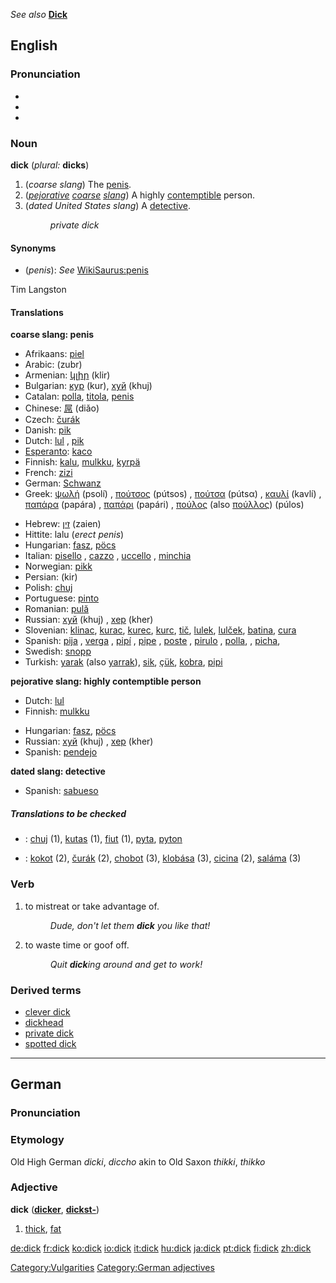 ''See also'' '''[[Dick]]'''

==English==

===Pronunciation===
*{{AHD|dĭk}}
*{{IPA|/dɪk/}}
*{{SAMPA|/<tt>dIk</tt>/}}

===Noun===
'''dick''' (''plural:'' '''dicks''')

#(''coarse slang'') The [[penis]].
#(''[[pejorative]] [[coarse]] [[slang]]'') A highly [[contemptible]] person.
#(''dated United States slang'') A [[detective]].
#:''private dick''

====Synonyms====
*(''penis''): ''See'' [[WikiSaurus:penis]]
Tim Langston

====Translations====
'''coarse slang: penis'''
<!--Note: put SLANG terms in this table, preferably coarse slang rather than taboo slang-->
{{top}}
*Afrikaans: [[piel]]
*Arabic: {{ARchar|[[زبر]]}} (zubr) {{m}}
*Armenian: [[կլիր]] (klir)
*Bulgarian: [[кур]] (kur), [[хуй]] (khuj)
*Catalan: [[polla]], [[titola]], [[penis]]
*Chinese: [[屌]] (diǎo)
*Czech: [[čurák]]
*Danish: [[pik]]
*Dutch: [[lul]] {{m}}, [[pik]] {{m}}
*[[Esperanto]]: [[kaco]]
*Finnish: [[kalu]], [[mulkku]], [[kyrpä]]
*French: [[zizi]] {{m}}
*German: [[Schwanz]] {{m}}
*Greek: [[ψωλή]] (psolí) {{f}}, [[πούτσος]] (pútsos) {{m}}, [[πούτσα]] (pútsα) {{f}}, [[καυλί]] (kavlí) {{n}}, [[παπάρα]] (papára) {{f}}, [[παπάρι]] (papári) {{n}}, [[πούλος]] (also [[πούλλος]]) (púlos) {{m}}
{{mid}}
*Hebrew: [[זין]] (zaien)
*Hittite: lalu {{n}} (''erect penis'')
*Hungarian: [[fasz]], [[pöcs]]
*Italian: [[pisello]] {{m}}, [[cazzo]] {{m}}, [[uccello]] {{m}}, [[minchia]] {{f}}
*Norwegian: [[pikk]] {{m}}
*Persian: {{FAchar|[[کیر]]}} (kir)
*Polish: [[chuj]] {{m}}
*Portuguese: [[pinto]] {{m}}
*Romanian: [[pulă]] {{f}}
*Russian: [[хуй]] (khuj) {{m}}, [[хер]] (kher) {{m}}
*Slovenian: [[klinac]], [[kurac]], [[kurec]], [[kurc]], [[tič]], [[lulek]], [[lulček]], [[batina]], [[cura]]
*Spanish: [[pija]] {{f}}, [[verga]] {{f}}, [[pipí]] {{m}}, [[pipe]] {{m}}, [[poste]] {{m}}, [[pirulo]] {{m}}, [[polla]], {{f}}, [[picha]], {{f}}
*Swedish: [[snopp]] {{m}}
*Turkish: [[yarak]] (also [[yarrak]]), [[sik]], [[çük]], [[kobra]], [[pipi]]
{{bottom}}

'''pejorative slang: highly contemptible person'''
<!--Note: put SLANG terms in this table-->
{{top}}
*Dutch: [[lul]] {{m}}
*Finnish: [[mulkku]]
{{mid}}
*Hungarian: [[fasz]], [[pöcs]]
*Russian: [[хуй]] (khuj) {{m}}, [[хер]] (kher) {{m}}
*Spanish: [[pendejo]] {{m}}
{{bottom}}

'''dated slang: detective'''
<!--Note: put SLANG terms in this table-->
{{top}}
{{mid}}
*Spanish: [[sabueso]] {{m}}
{{bottom}}

=====Translations to be checked=====
<!--Remove this section once all of the translations below have been moved into the tables above.-->
{{checktrans}}

*{{ttbc|Polish}}: [[chuj]] (1), [[kutas]] (1), [[fiut]] (1), [[pyta]], [[pyton]]
*{{ttbc|Slovak}}: [[kokot]] (2), [[čurák]] (2), [[chobot]] (3), [[klobása]] (3), [[cicina]] (2), [[saláma]] (3)

===Verb===
# to mistreat or take advantage of.
#:''Dude, don't let them '''dick''' you like that!''
# to waste time or goof off.
#:''Quit '''dick'''ing around and get to work!''

[[Category:Vulgarities]]

===Derived terms===
*[[clever dick]]<!--derived from Dick or dick?-->
*[[dickhead]]
*[[private dick]]
*[[spotted dick]]<!--derived from Dick or dick?-->


----

==German==
===Pronunciation===
{{IPA|/dɪk/}}
===Etymology===
Old High German ''dicki'', ''diccho'' akin to Old Saxon ''thikki'', ''thikko''
===Adjective===
'''dick''' ('''[[dicker]]''', '''[[dickst-]]''')

#[[thick]], [[fat]]

[[Category:German adjectives]]

[[de:dick]]
[[fr:dick]]
[[ko:dick]]
[[io:dick]]
[[it:dick]]
[[hu:dick]]
[[ja:dick]]
[[pt:dick]]
[[fi:dick]]
[[zh:dick]]